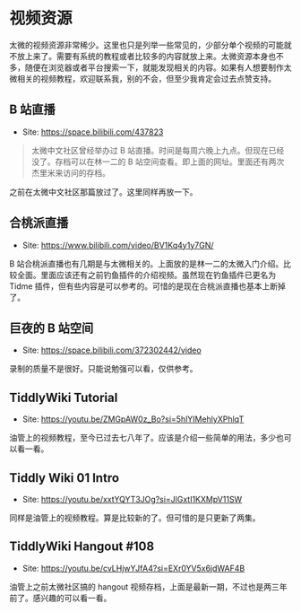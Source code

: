 # 视频资源

太微的视频资源非常稀少。这里也只是列举一些常见的，少部分单个视频的可能就不放上来了。需要有系统的教程或者比较多的内容就放上来。太微资源本身也不多，随便在浏览器或者平台搜索一下，就能发现相关的内容。如果有人想要制作太微相关的视频教程，欢迎联系我，别的不会，但至少我肯定会过去点赞支持。

## B 站直播

- Site: https://space.bilibili.com/437823

> 太微中文社区曾经举办过 B 站直播。时间是每周六晚上九点。但现在已经没了。存档可以在林一二的 B 站空间查看。即上面的网址。里面还有两次杰里米来访问的存档。

之前在太微中文社区那篇放过了。这里同样再放一下。

## 合桃派直播

- Site: https://www.bilibili.com/video/BV1Kq4y1y7GN/

B 站合桃派直播也有几期是与太微相关的。上面放的是林一二的太微入门介绍。比较全面。里面应该还有之前钓鱼插件的介绍视频。虽然现在钓鱼插件已更名为 Tidme 插件，但有些内容是可以参考的。可惜的是现在合桃派直播也基本上断掉了。

## 巨夜的 B 站空间

- Site: https://space.bilibili.com/372302442/video

录制的质量不是很好。只能说勉强可以看，仅供参考。

## TiddlyWiki Tutorial

- Site: https://youtu.be/ZMGpAW0z_Bo?si=5hlYIMehlyXPhlqT

油管上的视频教程，至今已过去七八年了。应该是介绍一些简单的用法，多少也可以看一看。

## Tiddly Wiki 01 Intro

- Site: https://youtu.be/xxtYQYT3JOg?si=JlGxtI1KXMpV11SW

同样是油管上的视频教程。算是比较新的了。但可惜的是只更新了两集。

## TiddlyWiki Hangout #108

- Site: https://youtu.be/cvLHjwYJfA4?si=EXr0YV5x6jdWAF4B

油管上之前太微社区搞的 hangout 视频存档，上面是最新一期，不过也是两三年前了。感兴趣的可以看一看。
